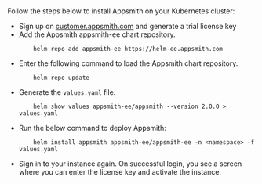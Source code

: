 # 

<HideElements/>

Follow the steps below to install Appsmith on your Kubernetes cluster:

<ul class="circle"> 
<li> Sign up on <a href="http://customer.appsmith.com/">customer.appsmith.com</a> and generate a trial license key </li>
<li> Add the Appsmith appsmith-ee chart repository. 

        helm repo add appsmith-ee https://helm-ee.appsmith.com
</li>
<li>Enter the following command to load the Appsmith chart repository.

        helm repo update 
</li>
<li>Generate the <code>values.yaml</code> file.

        helm show values appsmith-ee/appsmith --version 2.0.0 > values.yaml
</li>
<li> Run the below command to deploy Appsmith:

        helm install appsmith appsmith-ee/appsmith-ee -n <namespace> -f values.yaml
</li>
<li> Sign in to your instance again. On successful login, you see a screen where you can enter the license key and activate the instance.
</li>
</ul>